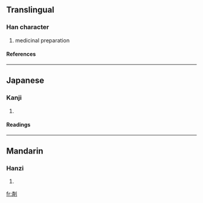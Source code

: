 {{see|劑}}

==Translingual==
===Han character===
{{Han char|rad=刀|as=08|sn=10|four=|canj=X卜中中弓 (XYLLN), 卜中中弓 (YLLN)}}
# medicinal preparation
====References====
{{Han ref|kx=0141.411|dkj=02076|dj=0321.140|hdz=10345.121|uh=5264|ud=21092}}
----
==Japanese==
===Kanji===
{{ja-kanji|grade=|rs=刀08}}
# {{defn|Japanese}}
====Readings====
{{ja-readings|on=[[ざい]] (zai), [[すい]] (sui)|kun=[[そろえる]] (soroeru), [[まぜる]] (mazeru)}}
----
==Mandarin==
===Hanzi===
{{cmn-hanzi|pin=[[jì]] (ji4)|wg=chi<sup>4</sup>}}
# {{defn|Mandarin}}

[[fr:剤]]